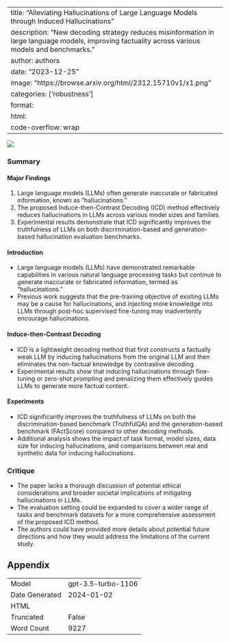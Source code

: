 
---
title: "Alleviating Hallucinations of Large Language Models through Induced Hallucinations"
description: "New decoding strategy reduces misinformation in large language models, improving factuality across various models and benchmarks."
author: authors
date: "2023-12-25"
image: "https://browse.arxiv.org/html/2312.15710v1/x1.png"
categories: ['robustness']
format:
  html:
    code-overflow: wrap
---

![](https://browse.arxiv.org/html/2312.15710v1/x1.png)

### Summary

#### Major Findings
1. Large language models (LLMs) often generate inaccurate or fabricated information, known as "hallucinations."
2. The proposed Induce-then-Contrast Decoding (ICD) method effectively reduces hallucinations in LLMs across various model sizes and families.
3. Experimental results demonstrate that ICD significantly improves the truthfulness of LLMs on both discrimination-based and generation-based hallucination evaluation benchmarks.

#### Introduction
- Large language models (LLMs) have demonstrated remarkable capabilities in various natural language processing tasks but continue to generate inaccurate or fabricated information, termed as "hallucinations."
- Previous work suggests that the pre-training objective of existing LLMs may be a cause for hallucinations, and injecting more knowledge into LLMs through post-hoc supervised fine-tuning may inadvertently encourage hallucinations.

#### Induce-then-Contrast Decoding
- ICD is a lightweight decoding method that first constructs a factually weak LLM by inducing hallucinations from the original LLM and then eliminates the non-factual knowledge by contrastive decoding.
- Experimental results show that inducing hallucinations through fine-tuning or zero-shot prompting and penalizing them effectively guides LLMs to generate more factual content.

#### Experiments
- ICD significantly improves the truthfulness of LLMs on both the discrimination-based benchmark (TruthfulQA) and the generation-based benchmark (FActScore) compared to other decoding methods.
- Additional analysis shows the impact of task format, model sizes, data size for inducing hallucinations, and comparisons between real and synthetic data for inducing hallucinations.

### Critique
- The paper lacks a thorough discussion of potential ethical considerations and broader societal implications of mitigating hallucinations in LLMs.
- The evaluation setting could be expanded to cover a wider range of tasks and benchmark datasets for a more comprehensive assessment of the proposed ICD method.
- The authors could have provided more details about potential future directions and how they would address the limitations of the current study.

## Appendix

|          |          |
|----------|----------|
| Model     | gpt-3.5-turbo-1106       |
| Date Generated     | 2024-01-02       |
| HTML     |        |
| Truncated       | False       |
| Word Count       | 9227       |